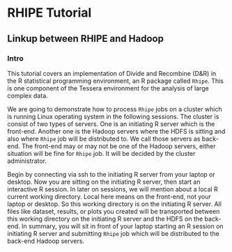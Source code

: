 # RHIPE Tutorial #

## Linkup between RHIPE and Hadoop ##

### Intro ###

This tutorial covers an implementation of Divide and Recombine (D&R) in the R statistical programming 
environment, an R package called `Rhipe`. This is one component of the Tessera environment for the 
analysis of large complex data.

We are going to demonstrate how to process `Rhipe` jobs on a cluster which is running Linux operating 
system in the following sessions. The cluster is consist of two types of servers. One is an initiating R server which is the front-end. Another one is the Hadoop servers where the HDFS is sitting and also where
`Rhipe` job will be distributed to. We call those servers as back-end. The front-end may or may not be 
one of the Hadoop servers, either situation will be fine for `Rhipe` job. It will be decided by the 
cluster administrator.

Begin by connecting via ssh to the initiating R server from your laptop or desktop. Now you are sitting 
on the initiating R server, then start an interactive R session. In later on sessions, we will mention 
about a local R current working directory. Local here means on the front-end, not your laptop or desktop.
So this working directory is on the initiating R server. All files like dataset, results, or plots you created will be transported between this working directory on the initiating R server and the HDFS on the
back-end. In summary, you will sit in front of your laptop starting an R session on initiating R server 
and submitting `Rhipe` job which will be distributed to the back-end Hadoop servers.